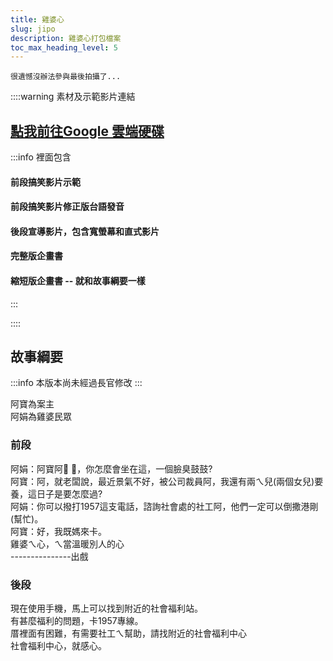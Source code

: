 ---
title: 雞婆心
slug: jipo
description: 雞婆心打包檔案
toc_max_heading_level: 5
---  

`很遺憾沒辦法參與最後拍攝了...`

::::warning 素材及示範影片連結
## [點我前往Google 雲端硬碟](https://drive.google.com/drive/folders/1wogm6MtsbxOngNtkWhNrEUt72t8pSY-K?usp=sharing)  
:::info 裡面包含
#### 前段搞笑影片示範
#### 前段搞笑影片修正版台語發音
#### 後段宣導影片，包含寬螢幕和直式影片
#### 完整版企畫書
#### 縮短版企畫書 -- 就和故事綱要一樣
:::

::::

## 故事綱要
:::info 本版本尚未經過長官修改
:::

阿寶為案主  
阿娟為雞婆民眾  

### 前段
阿娟：阿寶阿📢 📢，你怎麼會坐在這，一個臉臭鼓鼓?  
阿寶：阿，就老闆說，最近景氣不好，被公司裁員阿，我還有兩ㄟ兒(兩個女兒)要養，這日子是要怎麼過?  
阿娟：你可以撥打1957這支電話，諮詢社會處的社工阿，他們一定可以倒撒港剛(幫忙)。  
阿寶：好，我既媽來卡。  
雞婆ㄟ心，ㄟ當溫暖別人的心  
---------------出戲
### 後段
現在使用手機，馬上可以找到附近的社會福利站。  
有甚麼福利的問題，卡1957專線。  
厝裡面有困難，有需要社工ㄟ幫助，請找附近的社會福利中心  
社會福利中心，就感心。  


